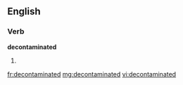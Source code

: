 ==English==

===Verb===
'''decontaminated'''

# {{past of|[[decontaminate]]}}

[[fr:decontaminated]]
[[mg:decontaminated]]
[[vi:decontaminated]]